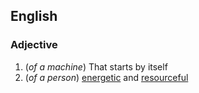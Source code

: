 ==English==

===Adjective===
{{en-adj|pos=[[self]]-[[starting]]}}

#(''of a machine'') That starts by itself
#(''of a person'') [[energetic]] and [[resourceful]]